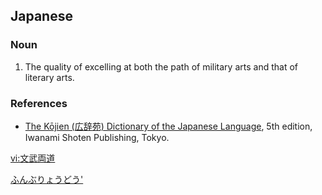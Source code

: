 ==Japanese==
{{ja-kanjitab|ぶん|ぶ|りょう|どう|yomi=o}}

===Noun===
{{ja-noun|ぶんぶ りょうどう}}

# The quality of excelling at both the path of military arts and that of literary arts.
#: {{ja-usex|武田信玄は'''文武両道'''の名将であった。|^たけだ ^しんげん は '''ぶんぶりょうどう''' の めいしょう であった。|Takeda Shingen was a great commander '''excelling at both the path of military arts and that of literary arts'''.}}

===References===
* [[w:Kōjien|The Kōjien (広辞苑) Dictionary of the Japanese Language]], 5th edition, Iwanami Shoten Publishing, Tokyo.

[[Category:Japanese idioms|ふんぶりょうどう']]

[[vi:文武両道]]